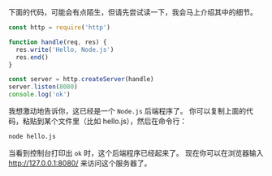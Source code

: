 
<Layout title='第一章 Hello, Node.js'>
  下面的代码，可能会有点陌生，但请先尝试读一下，我会马上介绍其中的细节。

  ``` js
  const http = require('http')

  function handle(req, res) {
    res.write('Hello, Node.js')
    res.end()
  }

  const server = http.createServer(handle)
  server.listen(8080)
  console.log('ok')
  ```

  我想激动地告诉你，这已经是一个 `Node.js` 后端程序了。
  你可以复制上面的代码，粘贴到某个文件里（比如 hello.js），然后在命令行：

  ``` bash
  node hello.js
  ```

  当看到控制台打印出 `ok` 时，这个后端程序已经起来了。
  现在你可以在浏览器输入 http://127.0.0.1:8080/ 来访问这个服务器了。

</Layout>

